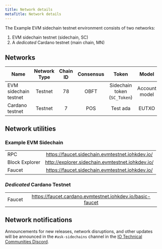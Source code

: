 ```yaml
---
title: Network details
metaTitle: Network details
---
```


The Example EVM sidechain testnet environment consists of two networks:

1. EVM sidechain testnet (sidechain, SC)
2. A *dedicated* Cardano testnet (main chain, MN)

## Networks

| Name | Network Type | Chain ID  | Consensus | Token | Model
| --- | :---: | :---: | :---: | :---: | :---: |
| EVM sidechain testnet | Testnet | 78 | OBFT | Sidechain token (`SC_Token`) | Account model |
| Cardano testnet | Testnet | 7 | POS | Test ada | EUTXO |

## Network utilities

### Example EVM Sidechain

|  |  | 
| --- | :---: |
| RPC | https://faucet.sidechain.evmtestnet.iohkdev.io/ |
| Block Explorer | http://explorer.sidechain.evmtestnet.iohkdev.io/   |
| Faucet | https://faucet.sidechain.evmtestnet.iohkdev.io/   |

### *Dedicated* Cardano Testnet

|  |  | 
| --- | :---: |
| Faucet | https://faucet.cardano.evmtestnet.iohkdev.io/basic-faucet
## Network notifications

Announcements for new releases, network disruptions, and other updates will be announced in the `#ask-sidechains` channel in the [IO Technical Communities Discord](https://discord.com/invite/inputoutput).
